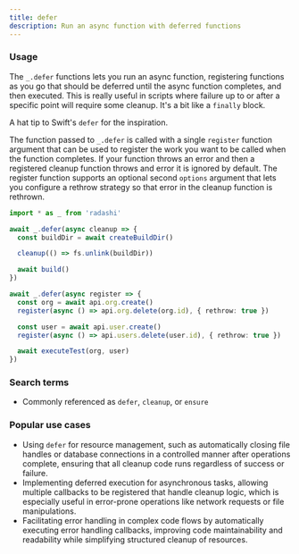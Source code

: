 ```yaml
---
title: defer
description: Run an async function with deferred functions
---
```


### Usage

The `_.defer` functions lets you run an async function, registering functions as you go
that should be deferred until the async function completes, and then executed. This is
really useful in scripts where failure up to or after a specific point will require some
cleanup. It's a bit like a `finally` block.

A hat tip to Swift's `defer` for the inspiration.

The function passed to `_.defer` is called with a single `register` function argument that
can be used to register the work you want to be called when the function completes. If your function throws an error and then a registered cleanup function throws
and error it is ignored by default. The register
function supports an optional second `options` argument that lets you configure a rethrow
strategy so that error in the cleanup function is rethrown.

```ts
import * as _ from 'radashi'

await _.defer(async cleanup => {
  const buildDir = await createBuildDir()

  cleanup(() => fs.unlink(buildDir))

  await build()
})

await _.defer(async register => {
  const org = await api.org.create()
  register(async () => api.org.delete(org.id), { rethrow: true })

  const user = await api.user.create()
  register(async () => api.users.delete(user.id), { rethrow: true })

  await executeTest(org, user)
})
```

### Search terms

- Commonly referenced as `defer`, `cleanup`, or `ensure`

### Popular use cases

- Using `defer` for resource management, such as automatically closing file handles or database connections in a controlled manner after operations complete, ensuring that all cleanup code runs regardless of success or failure.
- Implementing deferred execution for asynchronous tasks, allowing multiple callbacks to be registered that handle cleanup logic, which is especially useful in error-prone operations like network requests or file manipulations.
- Facilitating error handling in complex code flows by automatically executing error handling callbacks, improving code maintainability and readability while simplifying structured cleanup of resources.
